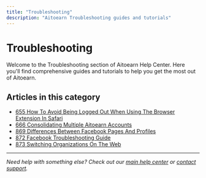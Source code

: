 ```yaml
---
title: "Troubleshooting"
description: "Aitoearn Troubleshooting guides and tutorials"
---
```


# Troubleshooting

Welcome to the Troubleshooting section of Aitoearn Help Center. Here you'll find comprehensive guides and tutorials to help you get the most out of Aitoearn.

## Articles in this category

- [655 How To Avoid Being Logged Out When Using The Browser Extension In Safari](655-how-to-avoid-being-logged-out-when-using-the-browser-extension-in-safari)
- [666 Consolidating Multiple Aitoearn Accounts](666-consolidating-multiple-aitoearn-accounts)
- [869 Differences Between Facebook Pages And Profiles](869-differences-between-facebook-pages-and-profiles)
- [872 Facebook Troubleshooting Guide](872-facebook-troubleshooting-guide)
- [873 Switching Organizations On The Web](873-switching-organizations-on-the-web)

---

*Need help with something else? Check out our [main help center](/en/help-center) or [contact support](mailto:hello@aitoearn.com).*
